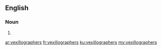 ==English==

===Noun===
{{head|en|noun plural form}}

# {{plural of|vexillographer|lang=en}}

[[ar:vexillographers]]
[[fr:vexillographers]]
[[ku:vexillographers]]
[[my:vexillographers]]
